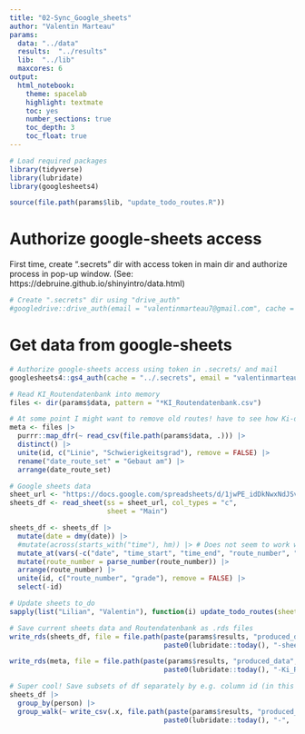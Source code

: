 ```yaml
---
title: "02-Sync_Google_sheets"
author: "Valentin Marteau"
params:
  data: "../data"
  results:  "../results"
  lib:  "../lib"
  maxcores: 6
output:
  html_notebook:
    theme: spacelab
    highlight: textmate
    toc: yes
    number_sections: true
    toc_depth: 3
    toc_float: true
---
```


```r
# Load required packages
library(tidyverse)
library(lubridate)
library(googlesheets4)

source(file.path(params$lib, "update_todo_routes.R"))
```
# Authorize google-sheets access
First time, create ".secrets" dir with access token in main dir and authorize process in pop-up window. (See: https://debruine.github.io/shinyintro/data.html) 
```r
# Create ".secrets" dir using "drive_auth"
#googledrive::drive_auth(email = "valentinmarteau7@gmail.com", cache = "../.secrets")
```

# Get data from google-sheets
```r
# Authorize google-sheets access using token in .secrets/ and mail
googlesheets4::gs4_auth(cache = "../.secrets", email = "valentinmarteau7@gmail.com")

# Read KI_Routendatenbank into memory
files <- dir(params$data, pattern = "*KI_Routendatenbank.csv")

# At some point I might want to remove old routes! have to see how Ki-db is updated.
meta <- files |>
  purrr::map_dfr(~ read_csv(file.path(params$data, .))) |>
  distinct() |>
  unite(id, c("Linie", "Schwierigkeitsgrad"), remove = FALSE) |>
  rename("date_route_set" = "Gebaut am") |>
  arrange(date_route_set)

# Google sheets data
sheet_url <- "https://docs.google.com/spreadsheets/d/1jwPE_idDkNwxNdJSv90Nw9nVB06rnAfQvLnG2TD-Zrg/edit#gid=0"
sheets_df <- read_sheet(ss = sheet_url, col_types = "c",
                        sheet = "Main")

sheets_df <- sheets_df |>
  mutate(date = dmy(date)) |>
  #mutate(across(starts_with("time"), hm)) |> # Does not seem to work well with NAs ...
  mutate_at(vars(-c("date", "time_start", "time_end", "route_number", "Comments")), factor) |>
  mutate(route_number = parse_number(route_number)) |>
  arrange(route_number) |>
  unite(id, c("route_number", "grade"), remove = FALSE) |>
  select(-id)

# Update sheets to_do
sapply(list("Lilian", "Valentin"), function(i) update_todo_routes(sheets = sheets_df, metadata = meta, person = i, URL = sheet_url) )
```
```r
# Save current sheets data and Routendatenbank as .rds files
write_rds(sheets_df, file = file.path(paste(params$results, "produced_data", sep = "/"),
                                      paste0(lubridate::today(), "-sheets_main.rds")))

write_rds(meta, file = file.path(paste(params$results, "produced_data", sep = "/"),
                                      paste0(lubridate::today(), "-Ki_Routendatenbank.rds")))
```
```r
# Super cool! Save subsets of df separately by e.g. column id (in this example by person)!
sheets_df |>
  group_by(person) |>
  group_walk(~ write_csv(.x, file.path(paste(params$results, "produced_data", sep = "/"),
                                      paste0(lubridate::today(), "-", .y$person, ".csv")) ))
```